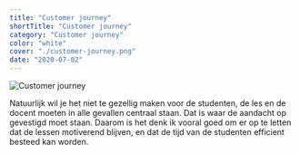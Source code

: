 ```yaml
---
title: "Customer journey"
shortTitle: "Customer journey"
category: "Customer journey"
color: "white"
cover: "./customer-journey.png"
date: "2020-07-02"
---
```


![Customer journey](http://localhost:8000/images/stappen/customer_journey/customer-journey.png "Customer journey")

Natuurlijk wil je het niet te gezellig maken voor de studenten, de les en de docent moeten in alle gevallen centraal staan. Dat is waar de aandacht op gevestigd moet staan. Daarom is het denk ik vooral goed om er op te letten dat de lessen motiverend blijven, en dat de tijd van de studenten efficient besteed kan worden.